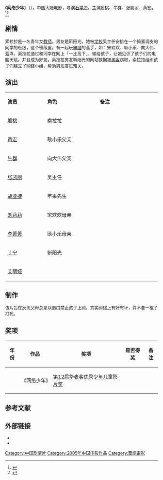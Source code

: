 {{NoteTA
|T=zh-hans:网络少年; zh-hk:網絡少年; zh-mo:網絡少年; zh-tw:網路少年;
|1=zh-hans:网络; zh-hk:網絡; zh-mo:網絡; zh-tw:網路;
}}
{{电影信息框
| 片名     = 网络少年
| 电影原名 = ''{{lang|en|Intel Younger}}''
| 图像     = Intel Younger poster.jpg
| 图像说明 = 海报
| 导演     = [[石学海|石学海]]
| 监制     = 
| 制片     = 赵永庄
| 编剧     = 
| 剧本     = 
| 原著     = 
| 主演     = [[殷桃|殷桃]]<br>牛群<br>张凯丽<br>黄宏
| 主题曲   = 
| 片头曲   = 
| 片尾曲   = 
| 配乐     = 章文
| 摄影     = 穆德远
| 剪辑     = 
| 制片商   = [[中国共青团|共青团北京市委员会]]<br>[[中国宋庆龄基金会|中国宋庆龄基金会]]<br>中国木偶艺术剧团<br>[[上海盛大网络发展有限公司|上海盛大网络发展有限公司]]<br>北京永庄文化发展有限公司
| 发行商   = 中国木偶艺术剧团<br>北京永庄文化发展有限公司
| 上映日期 = {{Film date|2005|||中国大陆}}
| 片长     = 90分钟
| 产地     = {{CHNML}}
| 语言     = 普通话
| 预算     = 
| 票房     = 
| 前集     = 
| 续集     = 
}}

《'''网络少年'''》（{{lang-en|''Intel Younger''}}），中国大陆电影，导演[[石学海|石学海]]，主演殷桃、牛群、张凯丽、黄宏。<ref>{{cite web|url=http://bjyouth.ynet.com/3.1/1308/17/8211098.html|title=儿童电影《网络少年》 木偶剧院独家放映|accessdate=2014-03-07|date=2013-08-17|work=北京青年报|deadurl=yes|archiveurl=https://web.archive.org/web/20140307094238/http://bjyouth.ynet.com/3.1/1308/17/8211098.html|archivedate=2014-03-07}}</ref><ref>{{cite web|url=http://www.news365.com.cn/xwzx/gd/201308/t20130813_1432288.html|title=优秀儿童电影《网络少年》暑期登陆木偶剧院|accessdate=2014-03-07|date=2013-08-20|work=文新传媒}}{{dead link|date=2018年4月 |bot=InternetArchiveBot |fix-attempted=yes}}</ref>

==剧情==
索拉拉是一名青年女[[教师|教师]]，男友是靳阳光，她被[[学校|学校]]吴主任安排在一个捣蛋调皮的同学的班级，这个班级里，有一起玩[[电脑|电脑]]的高手，如：宋欢欢、耿小乐、向大伟、蓝洋，索拉拉通过和同学在网上「一比高下」，输给孩子，让她见识了孩子们的电脑天赋，并且成为好友。索拉拉男友靳阳光的网站数据被[[黑客|黑客]]窃取，索拉拉组织孩子们建立了网络小组，帮助男友度过难关。

== 演出 ==
{|class="wikitable" width="20%"
|- style="background:cornflowerblue; color:white" align=center
|style="width:5%"|'''演员'''||style="width:7%"|'''角色'''||style="width:8%"|'''备注'''
|-
| [[殷桃|殷桃]] || 索拉拉 || 
|-
| [[黄宏|黄宏]] || 耿小乐父亲 || 
|- 
| [[牛群|牛群]] || 向大伟父亲 || 
|- 
| [[张凯丽|张凯丽]] || 吴主任 || 
|-
| [[胡亚捷|胡亚捷]] || 苹果先生 ||   
|- 
| [[刘莉莉|刘莉莉]] || 宋欢欢母亲 || 
|-
| [[李菁菁|李菁菁]] || 耿小乐母亲 || 
|-
| [[丁宁|丁宁]] || 靳阳光 ||    
|-
| [[艾丽娅|艾丽娅]] ||  || 
|}

==制作==
该片旨在反思父母总是以借口禁止孩子上网，其实网络上有好有坏，并不要一棍子打死。

==奖项==
{| class="wikitable"
|-
! 年份 !! 作品 !! 奖项 !! 是否得奖 !! 备注
|-
| || 《网络少年》 ||[[第12届中国电影华表奖|第12届华表奖优秀少年儿童影片奖]] || {{Won}} || 
|}

==参考文献==
{{reflist}}

==外部链接==
*{{douban|1763853}}
*{{IMDB title|tt11496594}}

{{DEFAULTSORT:Wang网}}
[[Category:中国剧情片|Category:中国剧情片]]
[[Category:2005年中国电影作品|Category:2005年中国电影作品]]
[[Category:華語電影|Category:華語電影]]